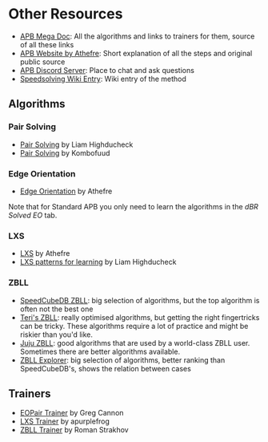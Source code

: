 # Other Resources
- [APB Mega Doc](https://docs.google.com/document/d/1GznSart4lglO9Q6Q5tLZazRysr5a6D5WnmQ5ouMIOnc/): All the algorithms and links to trainers for them, source of all these links
- [APB Website by Athefre](https://sites.google.com/view/apb-system/): Short explanation of all the steps and original public source
- [APB Discord Server](https://discord.gg/k4rX4BgmZW): Place to chat and ask questions
- [Speedsolving Wiki Entry](https://www.speedsolving.com/wiki/index.php?title=APB): Wiki entry of the method
  
## Algorithms
  
### Pair Solving
- [Pair Solving](https://docs.google.com/spreadsheets/d/1U1nwq_-HLeDgajuAOVRaH2Jo7X9zSTEBrnIRSv3hzeg/) by Liam Highducheck
- [Pair Solving](https://docs.google.com/spreadsheets/d/1Agu9KUs99H2CHI_cEkkmSmwtTWMX6tjQ/) by Kombofuud
  
### Edge Orientation
- [Edge Orientation](https://docs.google.com/spreadsheets/d/1Hs9ikHz-4cfbqBfqvuvE8X9sjCb4Jtm482ZvsFQA2rY/) by Athefre

Note that for Standard APB you only need to learn the algorithms in the *dBR Solved EO* tab.

### LXS
- [LXS](https://docs.google.com/spreadsheets/d/1P2DB0SyA1BrezYJ_g7RJ7_l32Ilxq7lLtr53zlG_TUU/) by Athefre
- [LXS patterns for learning](https://docs.google.com/spreadsheets/d/1ACKQXpMK0b8RWGoN9wMDbnF-W-S4mMdeJH5IcjeEyf8/) by Liam Highducheck
  
### ZBLL
- [SpeedCubeDB ZBLL](https://speedcubedb.com/a/ZBLL): big selection of algorithms, but the top algorithm is often not the best one
- [Teri's ZBLL](https://docs.google.com/spreadsheets/d/1BiQZkCZvTDRlW6Y6jTBHXPPjZF9k55x8YJgXXs5nhCs/): really optimised algorithms, but getting the right fingertricks can be tricky. These algorithms require a lot of practice and might be riskier than you'd like.
- [Juju ZBLL](https://docs.google.com/spreadsheets/d/1-uwmZHf4vwJxFgeB3-TiF8MQ0RFSS30d5CUK96PoIwk/): good algorithms that are used by a world-class ZBLL user. Sometimes there are better algorithms available.
- [ZBLL Explorer](https://pepkin88.me/zbll-explorer/): big selection of algorithms, better ranking than SpeedCubeDB's, shows the relation between cases
  
## Trainers
- [EOPair Trainer](https://gregorycannon.github.io/EOTrainer/) by Greg Cannon
- [LXS Trainer](https://apurplefrog.github.io/lxstrainer/) by apurplefrog
- [ZBLL Trainer](https://bestsiteever.ru/zbll/) by Roman Strakhov